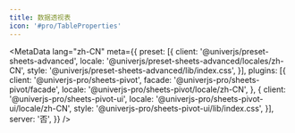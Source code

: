 ```yaml
---
title: 数据透视表
icon: '#pro/TableProperties'
---
```


<MetaData
  lang="zh-CN"
  meta={{
    preset: [{
      client: '@univerjs/preset-sheets-advanced',
      locale: '@univerjs/preset-sheets-advanced/locales/zh-CN',
      style: '@univerjs/preset-sheets-advanced/lib/index.css',
    }],
    plugins: [{
      client: '@univerjs-pro/sheets-pivot',
      facade: '@univerjs-pro/sheets-pivot/facade',
      locale: '@univerjs-pro/sheets-pivot/locale/zh-CN',
    }, {
      client: '@univerjs-pro/sheets-pivot-ui',
      locale: '@univerjs-pro/sheets-pivot-ui/locale/zh-CN',
      style: '@univerjs-pro/sheets-pivot-ui/lib/index.css',
    }],
    server: '否',
  }}
/>
